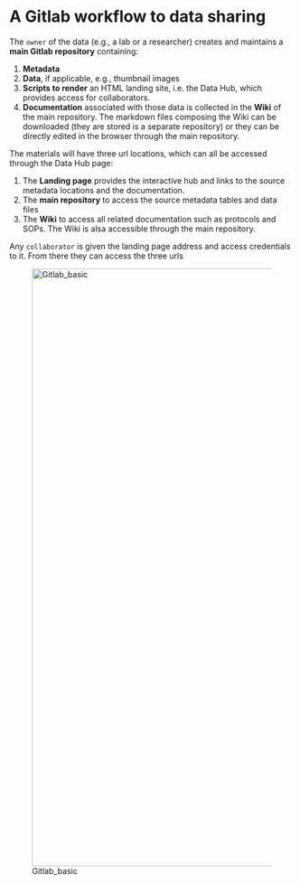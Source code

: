 # A Gitlab workflow to data sharing {.unnumbered}

The `owner` of the data (e.g., a lab or a researcher) creates and maintains a **main Gitlab repository** containing:

1.  **Metadata**
2.  **Data**, if applicable, e.g., thumbnail images
3.  **Scripts to render** an HTML landing site, i.e. the Data Hub, which provides access for collaborators.
4.  **Documentation** associated with those data is collected in the **Wiki** of the main repository. The markdown files composing the Wiki can be downloaded (they are stored is a separate repository) or they can be directly edited in the browser through the main repository.

The materials will have three url locations, which can all be accessed through the Data Hub page:

1.  The **Landing page** provides the interactive hub and links to the source metadata locations and the documentation.
2.  The **main repository** to access the source metadata tables and data files
3.  The **Wiki** to access all related documentation such as protocols and SOPs. The Wiki is alsa accessible through the main repository.

Any `collaborator` is given the landing page address and access credentials to it. From there they can access the three urls

![Gitlab_basic](uploads/d861221e7e6f9a7592023f31288d901a/Gitlab_basic.png){width="718" height="1058"}
